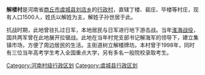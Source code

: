 {{Unreferenced |time=2009-12-20T07:26:54+00:00 }}
'''解楼村'''是河南省[[商丘市|商丘市]][[虞城县|虞城县]][[刘店乡_(虞城县)|刘店乡]]的[[行政村|行政村]]，直辖丁楼、裴庄、毕楼等村庄，现有人口1500人，姓氏以解姓为主，解姓子孙世居于此。

抗战时期，此地曾驻扎过日军，本地居民与日军进行地下游击战。当年[[淮海战役|淮海战役]]，国共两军曾在此地展开拉锯战。此地在当年村党支部书记解海军的领导下，建立集镇市场，方便了周边居民的生活。主街道树立解楼牌坊。本村曾于1998年，同时有三位当年高考学生考入全国重点大学，另有多名一般院校录取考生。

{{河南行政区划小作品}}
[[Category:河南村级行政区划|Category:河南村级行政区划]]
[[Category:虞城县行政区划|Category:虞城县行政区划]]